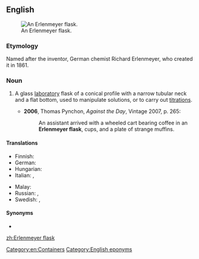 ==English==
{{wikipedia}}
[[File:Erlenmeyer flask hg.jpg|thumb|An Erlenmeyer flask.]]

===Etymology===
Named after the inventor, German chemist Richard Erlenmeyer, who created it in 1861.

===Noun===
{{en-noun|head=[[w:Richard August Carl Emil Erlenmeyer|Erlenmeyer]] [[flask]]}}

# {{label|en|chemistry}} A glass [[laboratory]] flask of a conical profile with a narrow tubular neck and a flat bottom, used to manipulate solutions, or to carry out [[titration]]s.
#* '''2006''', Thomas Pynchon, ''Against the Day'', Vintage 2007, p. 265:
#*: An assistant arrived with a wheeled cart bearing coffee in an '''Erlenmeyer flask''', cups, and a plate of strange muffins.

====Translations====
{{trans-top|conical laboratory flask}}
* Finnish: {{t|fi|erlenmeyerkolvi}}
* German: {{t|de|Erlenmeyerkolben|m}}
* Hungarian: {{t|hu|Erlenmeyer-lombik}}
* Italian: {{t+|it|beuta|f}}, {{t|it|matraccio di Erlenmeyer|m}}
{{trans-mid}}
* Malay: {{t|ms|kelalang kon}}
* Russian: {{t|ru|ко́лба Э́рленме́йера|f}}, {{t|ru|кони́ческая ко́лба|f}}
* Swedish: {{t|sv|E-kolv|c}}, {{t|sv|Erlenmeyerkolv|c}}
{{trans-bottom}}

====Synonyms====
* {{l|en|conical flask}}

[[Category:en:Containers]]
[[Category:English eponyms]]

[[zh:Erlenmeyer flask]]